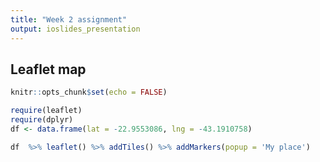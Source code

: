 ```yaml
---
title: "Week 2 assignment"
output: ioslides_presentation
---
```


## Leaflet map

```r
knitr::opts_chunk$set(echo = FALSE)
```

``` r
require(leaflet)
require(dplyr)
df <- data.frame(lat = -22.9553086, lng = -43.1910758)

df  %>% leaflet() %>% addTiles() %>% addMarkers(popup = 'My place')
```
